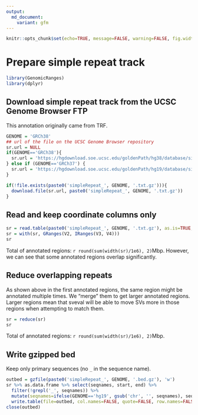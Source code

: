 ```yaml
---
output:
  md_document:
    variant: gfm
---
```


```r
knitr::opts_chunk$set(echo=TRUE, message=FALSE, warning=FALSE, fig.width=10, tidy=TRUE)
```

# Prepare simple repeat track

```r
library(GenomicRanges)
library(dplyr)
```

## Download simple repeat track from the UCSC Genome Browser FTP

This annotation originally came from TRF.

```r
GENOME = 'GRCh38'
## url of the file on the UCSC Genome Browser repository
sr.url = NULL
if(GENOME=='GRCh38'){
  sr.url = 'https://hgdownload.soe.ucsc.edu/goldenPath/hg38/database/simpleRepeat.txt.gz'
} else if (GENOME=='GRCh37') {
  sr.url = 'https://hgdownload.soe.ucsc.edu/goldenPath/hg19/database/simpleRepeat.txt.gz'
}

if(!file.exists(paste0('simpleRepeat_', GENOME, '.txt.gz'))){
  download.file(sr.url, paste0('simpleRepeat_', GENOME, '.txt.gz'))
}
```

## Read and keep coordinate columns only

```r
sr = read.table(paste0('simpleRepeat_', GENOME, '.txt.gz'), as.is=TRUE, sep='\t')
sr = with(sr, GRanges(V2, IRanges(V3, V4)))
sr
```

Total of annotated regions: `r round(sum(width(sr)/1e6), 2)`Mbp.
However, we can see that some annotated regions overlap significantly.

## Reduce overlapping repeats

As shown above in the first annotated regions, the same region might be annotated multiple times. 
We "merge" them to get larger annotated regions. 
Larger regions mean that sveval will be able to move SVs more in those regions when attempting to match them.

```r
sr = reduce(sr)
sr
```

Total of annotated regions: `r round(sum(width(sr)/1e6), 2)`Mbp.

## Write gzipped bed

Keep only primary sequences (no `_` in the sequence name).

```r
outbed = gzfile(paste0('simpleRepeat_', GENOME, '.bed.gz'), 'w')
sr %>% as.data.frame %>% select(seqnames, start, end) %>%
  filter(!grepl('_', seqnames)) %>%
  mutate(seqnames=ifelse(GENOME=='hg19', gsub('chr', '', seqnames), seqnames)) %>% 
  write.table(file=outbed, col.names=FALSE, quote=FALSE, row.names=FALSE, sep='\t')
close(outbed)
```
